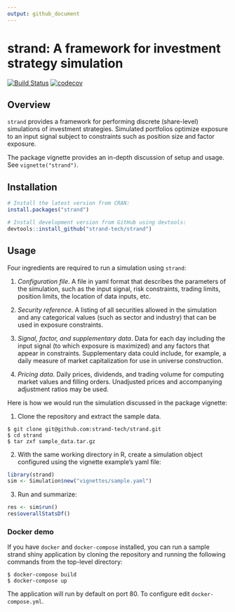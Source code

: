 ```yaml
---
output: github_document
---
```


# strand: A framework for investment strategy simulation

[![Build Status](https://travis-ci.org/strand-tech/strand.svg?branch=master)](https://travis-ci.org/strand-tech/strand)
[![codecov](https://codecov.io/gh/strand-tech/strand/branch/master/graph/badge.svg)](https://codecov.io/gh/strand-tech/strand)

## Overview

`strand` provides a framework for performing discrete (share-level) simulations of investment strategies. Simulated portfolios optimize exposure to an input signal subject to constraints such as position size and factor exposure.

The package vignette provides an in-depth discussion of setup and usage. See `vignette("strand")`.


## Installation

```r
# Install the latest version from CRAN:
install.packages("strand")

# Install development version from GitHub using devtools:
devtools::install_github("strand-tech/strand")
```

## Usage

Four ingredients are required to run a simulation using `strand`:

1. *Configuration file*. A file in yaml format that describes the parameters of the simulation, such as the input signal, risk constraints, trading limits, position limits, the location of data inputs, etc.

1. *Security reference*. A listing of all securities allowed in the simulation and any categorical values (such as sector and industry) that can be used in exposure constraints.

1. *Signal, factor, and supplementary data*. Data for each day including the input signal (to which exposure is maximized) and any factors that appear in constraints.  Supplementary data could include, for example, a daily  measure of market capitalization for use in universe construction.

1. *Pricing data*. Daily prices, dividends, and trading volume for computing market values and filling orders. Unadjusted prices and accompanying adjustment ratios may be used.

Here is how we would run the simulation discussed in the package vignette:

1. Clone the repository and extract the sample data.
```console
$ git clone git@github.com:strand-tech/strand.git
$ cd strand
$ tar zxf sample_data.tar.gz
```

2. With the same working directory in R, create a simulation object configured using the vignette example's yaml file:
```r
library(strand)
sim <- Simulation$new("vignettes/sample.yaml")
```

3. Run and summarize:
```r
res <- sim$run()
res$overallStatsDf()
```

### Docker demo

If you have `docker` and `docker-compose` installed, you can run a sample strand shiny application by cloning the repository and running the following commands from the top-level directory:

```console
$ docker-compose build
$ docker-compose up
```

The application will run by default on port 80. To configure edit `docker-compose.yml`.